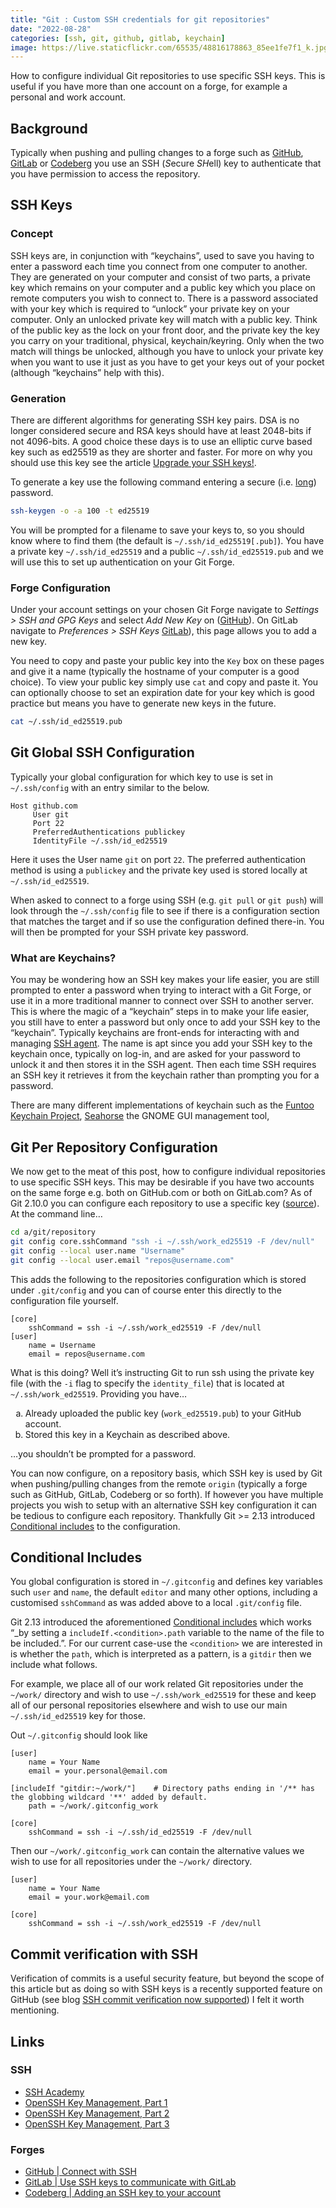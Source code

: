 ```yaml
---
title: "Git : Custom SSH credentials for git repositories"
date: "2022-08-28"
categories: [ssh, git, github, gitlab, keychain]
image: https://live.staticflickr.com/65535/48816178863_85ee1fe7f1_k.jpg
---
```


How to configure individual Git repositories to use specific SSH keys. This is useful if you have
more than one account on a forge, for example a personal and work account.

## Background

Typically when pushing and pulling changes to a forge such as [GitHub](https://github.com), [GitLab](https://gitlab.com)
or [Codeberg](https://codeberg.org) you use an SSH (*S*ecure *SH*ell) key to authenticate that you have permission to
access the repository.

## SSH Keys


### Concept

SSH keys are, in conjunction with "keychains", used to save you having to enter a password each time you connect from
one computer to another. They are generated on your computer and consist of two parts, a private key which remains on
your computer and a public key which you place on remote computers you wish to connect to. There is a password
associated with your key which is required to "unlock" your private key on your computer. Only an unlocked private key
will match with a public key. Think of the public key as the lock on your front door, and the private key the key you
carry on your traditional, physical, keychain/keyring. Only when the two match will things be unlocked, although you
have to unlock your private key when you want to use it just as you have to get your keys out of your pocket (although
"keychains" help with this).

### Generation

There are different algorithms for generating SSH key pairs. DSA is no longer considered secure and RSA keys should have
at least 2048-bits if not 4096-bits. A good choice these days is to use an elliptic curve based key such as
ed25519 as they are shorter and faster. For more on why you should use this key see the article [Upgrade your SSH
keys!](https://blog.g3rt.nl/upgrade-your-ssh-keys.html).

To generate a key use the following command entering a secure (i.e. [long](xkcd.com/936/)) password.

```bash
ssh-keygen -o -a 100 -t ed25519
```

You will be prompted for a filename to save your keys to, so you should know where to find them (the default is
`~/.ssh/id_ed25519[.pub]`). You have a private key `~/.ssh/id_ed25519` and a public `~/.ssh/id_ed25519.pub` and we will
use this to set up authentication on your Git Forge.


### Forge Configuration

Under your account settings on your chosen Git Forge navigate to _Settings > SSH and GPG Keys_ and select _Add New Key_
on ([GitHub](https://github.com/settings/keys)). On GitLab navigate to _Preferences > SSH Keys_
[GitLab](https://gitlab.com/-/profile/keys)), this page allows you to add a new key.

You need to copy and paste your public key into the `Key` box on these pages and give it a name (typically the hostname
of your computer is a good choice). To view your public key simply use `cat` and copy and paste it. You can optionally
choose to set an expiration date for your key which is good practice but means you have to generate new keys in the
future.

```bash
cat ~/.ssh/id_ed25519.pub
```


## Git Global SSH Configuration

Typically your global configuration for which key to use is set in `~/.ssh/config` with an entry similar to the below.


```
Host github.com
     User git
     Port 22
     PreferredAuthentications publickey
     IdentityFile ~/.ssh/id_ed25519
```

Here it uses the User name `git` on port `22`. The preferred authentication method is using a  `publickey` and the private
key used is stored locally at `~/.ssh/id_ed25519`.

When asked to connect to a forge using SSH (e.g. `git pull` or `git push`) will look through the `~/.ssh/config` file to
see if there is a configuration section that matches the target and if so use the configuration defined there-in. You
will then be prompted for your SSH private key password.

### What are Keychains?

You may be wondering how an SSH key makes your life easier, you are still prompted to enter a password when trying to
interact with a Git Forge, or use it in a more traditional manner to connect over SSH to another server. This is where
the magic of a "keychain" steps in to make your life easier, you still have to enter a password but only once to add
your SSH key to the "keychain". Typically keychains are front-ends for interacting with and managing [SSH
agent](https://www.ssh.com/academy/ssh/agent). The name is apt since you add your SSH key to the keychain once,
typically on log-in, and are asked for your password to unlock it and then stores it in the SSH agent. Then each time
SSH requires an SSH key it retrieves it from the keychain rather than prompting you for a password.

There are many different implementations of keychain such as the [Funtoo Keychain
Project](https://www.funtoo.org/Funtoo:Keychain), [Seahorse](https://wiki.gnome.org/Apps/Seahorse) the GNOME GUI
management tool,


## Git Per Repository Configuration

We now get to the meat of this post, how to configure individual repositories to use specific SSH keys. This may be
desirable if you have two accounts on the same forge e.g. both on GitHub.com or both on GitLab.com? As of Git 2.10.0 you
can configure each repository to use a specific key ([source](https://superuser.com/a/912281)). At the command line...


```bash
cd a/git/repository
git config core.sshCommand "ssh -i ~/.ssh/work_ed25519 -F /dev/null"
git config --local user.name "Username"
git config --local user.email "repos@username.com"
```

This adds the following to the repositories configuration which is stored under `.git/config` and you can of course
enter this directly to the configuration file yourself.

```
[core]
    sshCommand = ssh -i ~/.ssh/work_ed25519 -F /dev/null
[user]
    name = Username
    email = repos@username.com
```

What is this doing? Well it's instructing Git to run ssh using the private key file (with the `-i` flag to specify the
`identity_file`) that is located at `~/.ssh/work_ed25519`. Providing you have...

a) Already uploaded the public key (`work_ed25519.pub`) to your GitHub account.
b) Stored this key in a Keychain as described above.

...you shouldn't be prompted for a password.

You can now configure, on a repository basis, which SSH key is used by Git when pushing/pulling changes from the remote
`origin` (typically a forge such as GitHub, GitLab, Codeberg or so forth). If however you have multiple projects you
wish to setup with an alternative SSH key configuration it can be tedious to configure each repository. Thankfully
Git >= 2.13 introduced [Conditional includes](https://git-scm.com/docs/git-config#_conditional_includes) to the
configuration.

## Conditional Includes

You global configuration is stored in `~/.gitconfig` and defines key variables such `user` and `name`, the default
`editor` and many other options, including a customised `sshCommand` as was added above to a local `.git/config` file.

Git 2.13 introduced the aforementioned [Conditional includes](https://git-scm.com/docs/git-config#_conditional_includes)
which works "_by setting a `includeIf.<condition>.path` variable to the name of the file to be included.". For our
current case-use the `<condition>` we are interested in is whether the `path`, which is interpreted as a pattern, is a
`gitdir` then we include what follows.

For example, we place all of our work related Git repositories under the `~/work/` directory and wish to use
`~/.ssh/work_ed25519` for these and keep all of our personal repositories elsewhere and wish to use our main
`~/.ssh/id_ed25519` key for those.

Out `~/.gitconfig` should look like

```
[user]
    name = Your Name
    email = your.personal@email.com

[includeIf "gitdir:~/work/"]    # Directory paths ending in '/** has the globbing wildcard '**' added by default.
    path = ~/work/.gitconfig_work

[core]
    sshCommand = ssh -i ~/.ssh/id_ed25519 -F /dev/null
```

Then our `~/work/.gitconfig_work` can contain the alternative values we wish to use for all repositories under the `~/work/`
directory.

```
[user]
    name = Your Name
    email = your.work@email.com

[core]
    sshCommand = ssh -i ~/.ssh/work_ed25519 -F /dev/null
```


## Commit verification with SSH

Verification of commits is a useful security feature, but beyond the scope of this article but as doing so with SSH keys is a
recently supported feature on GitHub (see blog [SSH commit verification now
supported](https://github.blog/changelog/2022-08-23-ssh-commit-verification-now-supported/)) I felt it worth
mentioning.

## Links

### SSH

* [SSH Academy](https://www.ssh.com/academy/ssh)
* [OpenSSH Key Management, Part 1](https://www.funtoo.org/OpenSSH_Key_Management,_Part_1)
* [OpenSSH Key Management, Part 2](https://www.funtoo.org/OpenSSH_Key_Management,_Part_2)
* [OpenSSH Key Management, Part 3](https://www.funtoo.org/OpenSSH_Key_Management,_Part_3)

### Forges

* [GitHub | Connect with SSH](https://docs.github.com/en/authentication/connecting-to-github-with-ssh)
* [GitLab | Use SSH keys to communicate with GitLab](https://docs.gitlab.com/ee/user/ssh.html)
* [Codeberg | Adding an SSH key to your account](https://docs.codeberg.org/security/ssh-key/)
